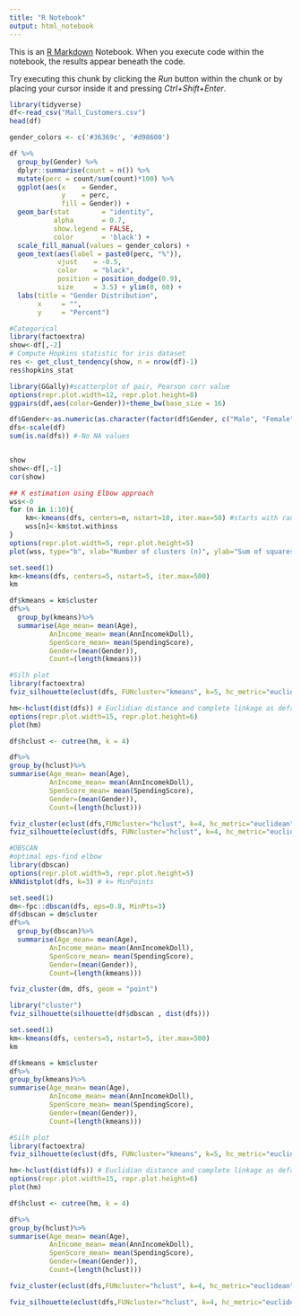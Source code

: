 ```yaml
---
title: "R Notebook"
output: html_notebook
---
```


This is an [R Markdown](http://rmarkdown.rstudio.com) Notebook. When you execute code within the notebook, the results appear beneath the code. 

Try executing this chunk by clicking the *Run* button within the chunk or by placing your cursor inside it and pressing *Ctrl+Shift+Enter*. 

```r
library(tidyverse)
df<-read_csv("Mall_Customers.csv")
head(df)
```
```r
gender_colors <- c('#36369c', '#d98600')

df %>% 
  group_by(Gender) %>% 
  dplyr::summarise(count = n()) %>% 
  mutate(perc = count/sum(count)*100) %>% 
  ggplot(aes(x    = Gender,
             y    = perc,
             fill = Gender)) +
  geom_bar(stat        = "identity",
           alpha       = 0.7,
           show.legend = FALSE,
           color       = 'black') +
  scale_fill_manual(values = gender_colors) +
  geom_text(aes(label = paste0(perc, "%")),
            vjust    = -0.5,
            color    = "black",
            position = position_dodge(0.9),
            size     = 3.5) + ylim(0, 60) +
  labs(title = "Gender Distribution",
       x     = "",
       y     = "Percent")
```
```r
#Categorical
library(factoextra)
show<-df[,-2]
# Compute Hopkins statistic for iris dataset
res <- get_clust_tendency(show, n = nrow(df)-1)
res$hopkins_stat
```

```r
library(GGally)#scatterplot of pair, Pearson corr value
options(repr.plot.width=12, repr.plot.height=8)
ggpairs(df,aes(color=Gender))+theme_bw(base_size = 16)
```


```r
df$Gender<-as.numeric(as.character(factor(df$Gender, c("Male", "Female"), labels=c(1,0))))
dfs<-scale(df)
sum(is.na(dfs)) #-No NA values
```
```r

```



```r
show
show<-df[,-1]
cor(show)
```
```r
## K estimation using Elbow approach
wss<-0
for (n in 1:10){
    km<-kmeans(dfs, centers=n, nstart=10, iter.max=50) #starts with random centroids 10 times
    wss[n]<-km$tot.withinss
}
options(repr.plot.width=5, repr.plot.height=5)
plot(wss, type="b", xlab="Number of clusters (n)", ylab="Sum of squares within groups")

```


```r
set.seed(1)
km<-kmeans(dfs, centers=5, nstart=5, iter.max=500)
km
```
```r
df$kmeans = km$cluster
df%>%
  group_by(kmeans)%>%
  summarise(Age_mean= mean(Age),
          AnIncome_mean= mean(AnnIncomekDoll),
          SpenScore_mean= mean(SpendingScore),
          Gender=(mean(Gender)),
          Count=(length(kmeans)))

```
```r
#Silh plot
library(factoextra)
fviz_silhouette(eclust(dfs, FUNcluster="kmeans", k=5, hc_metric="euclidean"))

```
```r
hm<-hclust(dist(dfs)) # Euclidian distance and complete linkage as default
options(repr.plot.width=15, repr.plot.height=6)
plot(hm)
```
```r

df$hclust <- cutree(hm, k = 4)

df%>%
group_by(hclust)%>%
summarise(Age_mean= mean(Age),
          AnIncome_mean= mean(AnnIncomekDoll),
          SpenScore_mean= mean(SpendingScore),
          Gender=(mean(Gender)),
          Count=(length(hclust)))
```
```r
fviz_cluster(eclust(dfs,FUNcluster="hclust", k=4, hc_metric="euclidean", hc_method="complete"), dfs, geom = "point")
fviz_silhouette(eclust(dfs, FUNcluster="hclust", k=4, hc_metric="euclidean"))

```
```r
#DBSCAN 
#optimal eps-find elbow
library(dbscan)
options(repr.plot.width=5, repr.plot.height=5)
kNNdistplot(dfs, k=3) # k= MinPoints
```
```r
set.seed(1)
dm<-fpc::dbscan(dfs, eps=0.8, MinPts=3)
df$dbscan = dm$cluster
df%>%
  group_by(dbscan)%>%
  summarise(Age_mean= mean(Age),
          AnIncome_mean= mean(AnnIncomekDoll),
          SpenScore_mean= mean(SpendingScore),
          Gender=(mean(Gender)),
          Count=(length(kmeans)))
```
```r
fviz_cluster(dm, dfs, geom = "point")

```
```r
library("cluster")
fviz_silhouette(silhouette(df$dbscan , dist(dfs)))

```



```r
set.seed(1)
km<-kmeans(dfs, centers=5, nstart=5, iter.max=500)
km
```
```r
df$kmeans = km$cluster
df%>%
group_by(kmeans)%>%
summarise(Age_mean= mean(Age),
          AnIncome_mean= mean(AnnIncomekDoll),
          SpenScore_mean= mean(SpendingScore),
          Gender=(mean(Gender)),
          Count=(length(kmeans)))
```
```r
#Silh plot
library(factoextra)
fviz_silhouette(eclust(dfs, FUNcluster="kmeans", k=5, hc_metric="euclidean"))

```
```r
hm<-hclust(dist(dfs)) # Euclidian distance and complete linkage as default
options(repr.plot.width=15, repr.plot.height=6)
plot(hm)
```
```r

df$hclust <- cutree(hm, k = 4)

df%>%
group_by(hclust)%>%
summarise(Age_mean= mean(Age),
          AnIncome_mean= mean(AnnIncomekDoll),
          SpenScore_mean= mean(SpendingScore),
          Gender=(mean(Gender)),
          Count=(length(hclust)))
```
```r
fviz_cluster(eclust(dfs,FUNcluster="hclust", k=4, hc_metric="euclidean", hc_method="complete"), dfs, geom = "point")
```
```r
fviz_silhouette(eclust(dfs,FUNcluster="hclust", k=4, hc_metric="euclidean", hc_method="complete"))

```
